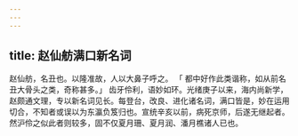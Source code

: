 ```yaml
---
---
---
```

title: 赵仙舫满口新名词
---



赵仙舫，名丑也。以隆准故，人以大鼻子呼之。 「 都中好作此类谐称，如从前名丑大骨头之类，奇称甚多。」 齿牙伶利，语妙如环。光绪庚子以来，海内尚新学，赵颇通文理，专以新名词见长。每登台，改良、进化诸名词，满口皆是，妙在运用切合，不知者或误以为东瀛负笈归也。宣统辛亥以前，病死京师，后遂无继起者。然沪伶之似此者则较多，固不仅夏月珊、夏月润、潘月樵诸人已也。